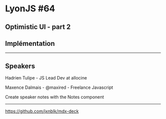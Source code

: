 
<Head>
  <title>LyonJS#64 - Optimistic UI - Graphql Implementation</title>
</Head>

# LyonJS #64
## Optimistic UI - part 2
## Implémentation

---
## Speakers

Hadrien Tulipe - JS Lead Dev at allocine

Maxence Dalmais - @maxired - Freelance Javascript

<Notes>
Create speaker notes with the Notes component
</Notes>

---


<WrapRootElement>
  <Page />
</WrapRootElement>

<https://github.com/jxnblk/mdx-deck>
